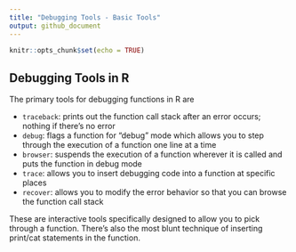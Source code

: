 ```yaml
---
title: "Debugging Tools - Basic Tools"
output: github_document
---
```


```r
knitr::opts_chunk$set(echo = TRUE)
```

## Debugging Tools in R

The primary tools for debugging functions in R are

* `traceback`: prints out the function call stack after an error occurs; nothing if there's no error
* `debug`: flags a function for "debug" mode which allows you to step through the execution of a function one line at a time
* `browser`: suspends the execution of a function wherever it is called and puts the function in debug mode
* `trace`: allows you to insert debugging code into a function at specific places
* `recover`: allows you to modify the error behavior so that you can browse the function call stack

These are interactive tools specifically designed to allow you to pick through a function. There's also the most blunt technique of inserting print/cat statements in the function.
